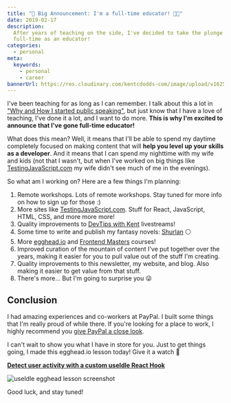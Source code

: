 ```yaml
---
title: "🚨 Big Announcement: I'm a full-time educator! 👨‍🏫"
date: 2019-02-17
description:
  After years of teaching on the side, I've decided to take the plunge and go
  full-time as an educator!
categories:
  - personal
meta:
  keywords:
    - personal
    - career
bannerUrl: https://res.cloudinary.com/kentcdodds-com/image/upload/v1625032723/kentcdodds.com/content/blog/full-time-educator/banner.jpg
---
```


I've been teaching for as long as I can remember. I talk about this a lot in
["Why and How I started public speaking"](/blog/why-and-how-i-started-public-speaking),
but just know that I have a love of teaching, I've done it a lot, and I want to
do more. **This is why I'm excited to announce that I've gone full-time
educator!**

What does this mean? Well, it means that I'll be able to spend my daytime
completely focused on making content that will **help you level up your skills
as a developer**. And it means that I can spend my nighttime with my wife and
kids (not that I wasn't, but when I've worked on big things like
[TestingJavaScript.com](https://testingjavascript.com) my wife didn't see much
of me in the evenings).

So what am I working on? Here are a few things I'm planning:

1. Remote workshops. Lots of remote workshops. Stay tuned for more info on how
   to sign up for those :)
2. More sites like [TestingJavaScript.com](https://testingjavascript.com). Stuff
   for React, JavaScript, HTML, CSS, and more more more!
3. Quality improvements to [DevTips with Kent](https://kcd.im/devtips)
   livestreams!
4. Some time to write and publish my fantasy novels:
   [Shurlan](https://kcd.im/shurlan) ⚪
5. More [egghead.io](https://kcd.im/egghead) and
   [Frontend Masters](https://kcd.im/fem) courses!
6. Improved curation of the mountain of content I've put together over the
   years, making it easier for you to pull value out of the stuff I'm creating.
7. Quality improvements to this newsletter, my website, and blog. Also making it
   easier to get value from that stuff.
8. There's more... But I'm going to surprise you 😜

## Conclusion

I had amazing experiences and co-workers at PayPal. I built some things that I'm
really proud of while there. If you're looking for a place to work, I highly
recommend you [give PayPal a close look](http://paypal.jobs).

I can't wait to show you what I have in store for you. Just to get things going,
I made this egghead.io lesson today! Give it a watch 💯

[**Detect user activity with a custom useIdle React Hook**](https://egghead.io/lessons/react-detect-user-activity-with-a-custom-useidle-react-hook?pl=react-hooks-and-suspense-650307f2)

![useIdle egghead lesson screenshot](https://res.cloudinary.com/kentcdodds-com/image/upload/v1625032724/kentcdodds.com/content/blog/full-time-educator/use-idle.png)

Good luck, and stay tuned!
